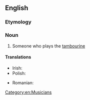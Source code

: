 ==English==

===Etymology===
{{suffix|tambourine|ist|lang=en}}

===Noun===
{{en-noun}}

# Someone who plays the [[tambourine]]

====Translations====
{{trans-top|someone who plays the tambourine}}
* Irish: {{t|ga|tiompánaí|m}}
* Polish: {{t+|pl|tamburynista|m}}
{{trans-mid}}
* Romanian: {{t|ro|tamburinist|m}}
{{trans-bottom}}

[[Category:en:Musicians]]